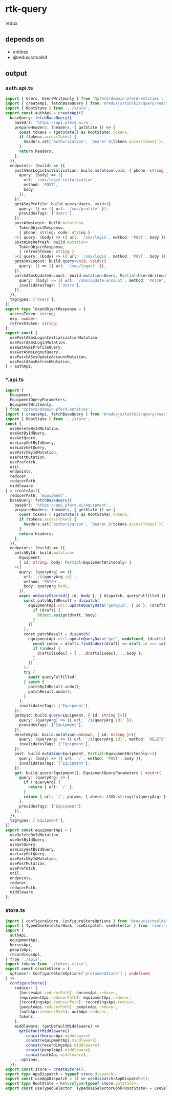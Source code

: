 # rtk-query

redux

## depends on

- entities
- @reduxjs/toolkit

## output

### auth.api.ts

```typescript
import { Users, UsersWriteonly } from '@pferd/domain-pferd-entities';
import { createApi, fetchBaseQuery } from '@reduxjs/toolkit/query/react';
import { RootState } from '../store';
export const authApi = createApi({
  baseQuery: fetchBaseQuery({
    baseUrl: 'https://api.pferd.ai/a',
    prepareHeaders: (headers, { getState }) => {
      const tokens = (getState() as RootState).tokens;
      if (tokens.accessToken) {
        headers.set('authorization', `Bearer ${tokens.accessToken}`);
      }
      return headers;
    },
  }),
  endpoints: (build) => ({
    postASmsLoginInitialization: build.mutation<void, { phone: string }>({
      query: (body) => ({
        url: `/sms/login-initalization`,
        method: 'POST',
        body,
      }),
    }),
    getASmsProfile: build.query<Users, void>({
      query: () => ({ url: `/sms/profile` }),
      providesTags: ['Users'],
    }),
    postASmsLogin: build.mutation<
      TokenObjectResponse,
      { phone: string; code: string }
    >({ query: (body) => ({ url: `/sms/login`, method: 'POST', body }) }),
    postASmsRefresh: build.mutation<
      TokenObjectResponse,
      { refreshToken: string }
    >({ query: (body) => ({ url: `/sms/login`, method: 'POST', body }) }),
    getASmsLogout: build.query<void, void>({
      query: () => ({ url: `/sms/logout` }),
    }),
    patchASmsUpdateAccount: build.mutation<Users, Partial<UsersWriteonly>>({
      query: (body) => ({ url: `/sms/update-account`, method: 'PATCH', body }),
      invalidatesTags: ['Users'],
    }),
  }),
  tagTypes: ['Users'],
});
export type TokenObjectResponse = {
  accessToken: string;
  exp: number;
  refreshToken: string;
};
export const {
  usePostASmsLoginInitializationMutation,
  usePostASmsLoginMutation,
  useGetASmsProfileQuery,
  useGetASmsLogoutQuery,
  usePatchASmsUpdateAccountMutation,
  usePostASmsRefreshMutation,
} = authApi;
```

### \*.api.ts

```typescript
import {
  Equipment,
  EquipmentQueryParameters,
  EquipmentWriteonly,
} from '@pferd/domain-pferd-entities';
import { createApi, fetchBaseQuery } from '@reduxjs/toolkit/query/react';
import { RootState } from '../store';
const {
  useDeleteByIdMutation,
  useGetByIdQuery,
  useGetQuery,
  useLazyGetByIdQuery,
  useLazyGetQuery,
  usePatchByIdMutation,
  usePostMutation,
  usePrefetch,
  util,
  endpoints,
  reducer,
  reducerPath,
  middleware,
} = createApi({
  reducerPath: 'Equipment',
  baseQuery: fetchBaseQuery({
    baseUrl: 'https://api.pferd.ai/equipment',
    prepareHeaders: (headers, { getState }) => {
      const tokens = (getState() as RootState).tokens;
      if (tokens.accessToken) {
        headers.set('authorization', `Bearer ${tokens.accessToken}`);
      }
      return headers;
    },
  }),
  endpoints: (build) => ({
    patchById: build.mutation<
      Equipment,
      { id: string; body: Partial<EquipmentWriteonly> }
    >({
      query: (queryArg) => ({
        url: `/${queryArg.id}`,
        method: 'PATCH',
        body: queryArg.body,
      }),
      async onQueryStarted({ id, body }, { dispatch, queryFulfilled }) {
        const patchByIdResult = dispatch(
          equipmentApi.util.updateQueryData('getById', { id }, (draft) => {
            if (draft) {
              Object.assign(draft, body);
            }
          })
        );
        const patchResult = dispatch(
          equipmentApi.util.updateQueryData('get', undefined, (drafts) => {
            const index = drafts.findIndex((draft) => draft.id === id);
            if (index) {
              drafts[index] = { ...drafts[index], ...body };
            }
          })
        );
        try {
          await queryFulfilled;
        } catch {
          patchByIdResult.undo();
          patchResult.undo();
        }
      },
      invalidatesTags: ['Equipment'],
    }),
    getById: build.query<Equipment, { id: string }>({
      query: (queryArg) => ({ url: `/${queryArg.id}` }),
      providesTags: ['Equipment'],
    }),
    deleteById: build.mutation<unknown, { id: string }>({
      query: (queryArg) => ({ url: `/${queryArg.id}`, method: 'DELETE' }),
      invalidatesTags: ['Equipment'],
    }),
    post: build.mutation<Equipment, Partial<EquipmentWriteonly>>({
      query: (body) => ({ url: `/`, method: 'POST', body }),
      invalidatesTags: ['Equipment'],
    }),
    get: build.query<Equipment[], EquipmentQueryParameters | void>({
      query: (queryArg) => {
        if (!queryArg) {
          return { url: `/` };
        }
        return { url: `/`, params: { where: JSON.stringify(queryArg) } };
      },
      providesTags: ['Equipment'],
    }),
  }),
  tagTypes: ['Equipment'],
});
export const equipmentApi = {
  useDeleteByIdMutation,
  useGetByIdQuery,
  useGetQuery,
  useLazyGetByIdQuery,
  useLazyGetQuery,
  usePatchByIdMutation,
  usePostMutation,
  usePrefetch,
  util,
  endpoints,
  reducer,
  reducerPath,
  middleware,
};
```

### store.ts

```typescript
import { configureStore, ConfigureStoreOptions } from '@reduxjs/toolkit';
import { TypedUseSelectorHook, useDispatch, useSelector } from 'react-redux';
import {
  authApi,
  equipmentApi,
  horsesApi,
  peopleApi,
  recordingsApi,
} from './apis';
import tokens from './tokens.slice';
export const createStore = (
  options?: ConfigureStoreOptions['preloadedState'] | undefined
) =>
  configureStore({
    reducer: {
      [horsesApi.reducerPath]: horsesApi.reducer,
      [equipmentApi.reducerPath]: equipmentApi.reducer,
      [recordingsApi.reducerPath]: recordingsApi.reducer,
      [peopleApi.reducerPath]: peopleApi.reducer,
      [authApi.reducerPath]: authApi.reducer,
      tokens,
    },
    middleware: (getDefaultMiddleware) =>
      getDefaultMiddleware()
        .concat(horsesApi.middleware)
        .concat(equipmentApi.middleware)
        .concat(recordingsApi.middleware)
        .concat(peopleApi.middleware)
        .concat(authApi.middleware),
    ...options,
  });
export const store = createStore();
export type AppDispatch = typeof store.dispatch;
export const useAppDispatch = () => useDispatch<AppDispatch>();
export type RootState = ReturnType<typeof store.getState>;
export const useTypedSelector: TypedUseSelectorHook<RootState> = useSelector;
```
